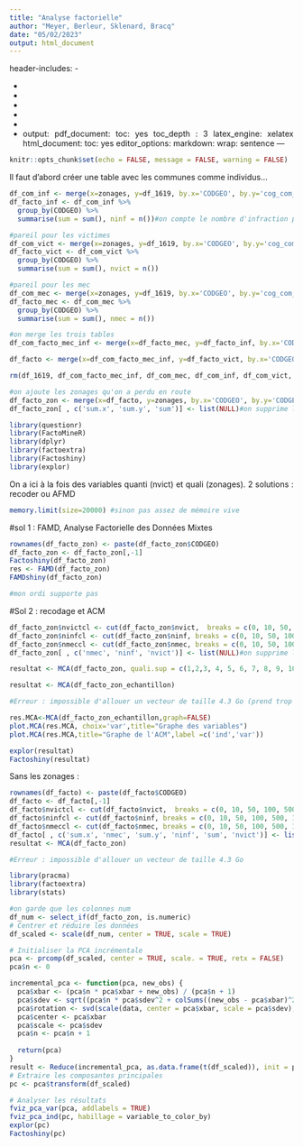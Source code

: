 ---
title: "Analyse factorielle"
author: "Meyer, Berleur, Sklenard, Bracq"
date: "05/02/2023"
output: html_document
---
header-includes:
- \usepackage{fancyhdr}
- \pagestyle{fancy}
- \fancyhead{}
- \fancyfoot{}
- \fancyhead[CO,CE]{Poing Levé}
- \fancyfoot[CO,CE]{Sondage}
- \fancyfoot[R]{\thepage}
output:
  pdf_document:
    toc: yes
    toc_depth : 3
    latex_engine: xelatex
  html_document:
    toc: yes
editor_options: 
  markdown: 
    wrap: sentence
---

```{=html}
<style>
body {
text-align: justify}
</style>
```

```{r setup, include=FALSE}
knitr::opts_chunk$set(echo = FALSE, message = FALSE, warning = FALSE)

```

Il faut d'abord créer une table avec les communes comme individus...

```{r création-base}
df_com_inf <- merge(x=zonages, y=df_1619, by.x='CODGEO', by.y='cog_com_22_inf', all.x=TRUE)#on créé une base avec les communes comme identifiant avec les zonages
df_facto_inf <- df_com_inf %>%
  group_by(CODGEO) %>%
  summarise(sum = sum(), ninf = n())#on compte le nombre d'infraction par commune

#pareil pour les victimes
df_com_vict <- merge(x=zonages, y=df_1619, by.x='CODGEO', by.y='cog_com_22_vict', all.x=TRUE)
df_facto_vict <- df_com_vict %>%
  group_by(CODGEO) %>%
  summarise(sum = sum(), nvict = n())

#pareil pour les mec
df_com_mec <- merge(x=zonages, y=df_1619, by.x='CODGEO', by.y='cog_com_22_mec', all.x=TRUE)
df_facto_mec <- df_com_mec %>%
  group_by(CODGEO) %>%
  summarise(sum = sum(), nmec = n())

#on merge les trois tables
df_com_facto_mec_inf <- merge(x=df_facto_mec, y=df_facto_inf, by.x='CODGEO', by.y='CODGEO', all.x=TRUE)

df_facto <- merge(x=df_com_facto_mec_inf, y=df_facto_vict, by.x='CODGEO', by.y='CODGEO', all.x=TRUE)

rm(df_1619, df_com_facto_mec_inf, df_com_mec, df_com_inf, df_com_vict, df_facto_mec, df_facto_inf, df_facto_vict, t.del)#on supprime toutes les bases qui servent à rien

```

```{r}
#on ajoute les zonages qu'on a perdu en route
df_facto_zon <- merge(x=df_facto, y=zonages, by.x='CODGEO', by.y='CODGEO', all.x=TRUE)
df_facto_zon[ , c('sum.x', 'sum.y', 'sum')] <- list(NULL)#on supprime le reste

```


```{r chargement-packages}
library(questionr)
library(FactoMineR)
library(dplyr)
library(factoextra)
library(Factoshiny)
library(explor)
```

On a ici à la fois des variables quanti (nvict) et quali (zonages). 2 solutions : recoder ou AFMD

```{r}
memory.limit(size=20000) #sinon pas assez de mémoire vive
```


#sol 1 : FAMD, Analyse Factorielle des Données Mixtes
```{r}
rownames(df_facto_zon) <- paste(df_facto_zon$CODGEO)
df_facto_zon <- df_facto_zon[,-1]
Factoshiny(df_facto_zon)
res <- FAMD(df_facto_zon)
FAMDshiny(df_facto_zon)

#mon ordi supporte pas
```

#Sol 2 : recodage et ACM
```{r creation-classes}
df_facto_zon$nvictcl <- cut(df_facto_zon$nvict,  breaks = c(0, 10, 50, 100, 500, 1000, 5000, 10000, 50000), include.lowest = TRUE)
df_facto_zon$ninfcl <- cut(df_facto_zon$ninf, breaks = c(0, 10, 50, 100, 500, 1000, 5000, 10000, 50000), include.lowest = TRUE)
df_facto_zon$nmeccl <- cut(df_facto_zon$nmec, breaks = c(0, 10, 50, 100, 500, 1000, 5000, 10000, 50000), include.lowest = TRUE)
df_facto_zon[ , c('nmec', 'ninf', 'nvict')] <- list(NULL)#on supprime le reste
```

```{r ACM}
resultat <- MCA(df_facto_zon, quali.sup = c(1,2,3, 4, 5, 6, 7, 8, 9, 10, 11,12, 13, 14, 15, 16))

resultat <- MCA(df_facto_zon_echantillon)

#Erreur : impossible d'allouer un vecteur de taille 4.3 Go (prend trop de mémoire vive)

res.MCA<-MCA(df_facto_zon_echantillon,graph=FALSE)
plot.MCA(res.MCA, choix='var',title="Graphe des variables")
plot.MCA(res.MCA,title="Graphe de l'ACM",label =c('ind','var'))

explor(resultat)
Factoshiny(resultat)
```

Sans les zonages :
```{r ACM-sans-zonages}
rownames(df_facto) <- paste(df_facto$CODGEO)
df_facto <- df_facto[,-1]
df_facto$nvictcl <- cut(df_facto$nvict,  breaks = c(0, 10, 50, 100, 500, 1000, 5000, 10000, 50000), include.lowest = TRUE)
df_facto$ninfcl <- cut(df_facto$ninf, breaks = c(0, 10, 50, 100, 500, 1000, 5000, 10000, 50000), include.lowest = TRUE)
df_facto$nmeccl <- cut(df_facto$nmec, breaks = c(0, 10, 50, 100, 500, 1000, 5000, 10000, 50000), include.lowest = TRUE)
df_facto[ , c('sum.x', 'nmec', 'sum.y', 'ninf', 'sum', 'nvict')] <- list(NULL)#on supprime le reste
resultat <- MCA(df_facto_zon)

#Erreur : impossible d'allouer un vecteur de taille 4.3 Go
```




```{r}
library(pracma)
library(factoextra)
library(stats)

#on garde que les colonnes num
df_num <- select_if(df_facto_zon, is.numeric)
# Centrer et réduire les données
df_scaled <- scale(df_num, center = TRUE, scale = TRUE)

# Initialiser la PCA incrémentale
pca <- prcomp(df_scaled, center = TRUE, scale. = TRUE, retx = FALSE)
pca$n <- 0

incremental_pca <- function(pca, new_obs) {
  pca$xbar <- (pca$n * pca$xbar + new_obs) / (pca$n + 1)
  pca$sdev <- sqrt((pca$n * pca$sdev^2 + colSums((new_obs - pca$xbar)^2)) / (pca$n + 1))
  pca$rotation <- svd(scale(data, center = pca$xbar, scale = pca$sdev), nu = 0)$v[, 1:pca$rank]
  pca$center <- pca$xbar
  pca$scale <- pca$sdev
  pca$n <- pca$n + 1
  
  return(pca)
}
result <- Reduce(incremental_pca, as.data.frame(t(df_scaled)), init = pca)
# Extraire les composantes principales
pc <- pca$transform(df_scaled)

# Analyser les résultats
fviz_pca_var(pca, addlabels = TRUE)
fviz_pca_ind(pc, habillage = variable_to_color_by)
explor(pc)
Factoshiny(pc)

```

